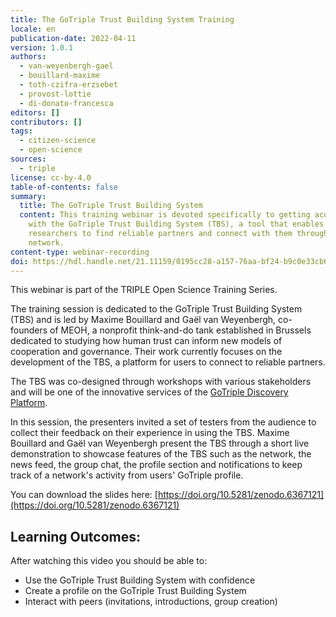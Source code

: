 ```yaml
---
title: The GoTriple Trust Building System Training
locale: en
publication-date: 2022-04-11
version: 1.0.1
authors:
  - van-weyenbergh-gael
  - bouillard-maxime
  - toth-czifra-erzsebet
  - provost-lottie
  - di-donato-francesca
editors: []
contributors: []
tags:
  - citizen-science
  - open-science
sources:
  - triple
license: cc-by-4.0
table-of-contents: false
summary:
  title: The GoTriple Trust Building System
  content: This training webinar is devoted specifically to getting acquainted
    with the GoTriple Trust Building System (TBS), a tool that enables SSH
    researchers to find reliable partners and connect with them through their
    network.
content-type: webinar-recording
doi: https://hdl.handle.net/21.11159/0195cc28-a157-76aa-bf24-b9c0e33cb646
---
```

This webinar is part of the TRIPLE Open Science Training Series.

The training session is dedicated to the GoTriple Trust Building System (TBS) and is led by Maxime Bouillard and Gaël van Weyenbergh, co-founders of MEOH, a nonprofit think-and-do tank established in Brussels dedicated to studying how human trust can inform new models of cooperation and governance. Their work currently focuses on the development of the TBS, a platform for users to connect to reliable partners.

The TBS was co-designed through workshops with various stakeholders and will be one of the innovative services of the [GoTriple Discovery Platform](https://www.gotriple.eu/).

In this session, the presenters invited a set of testers from the audience to collect their feedback on their experience in using the TBS. Maxime Bouillard and Gaël van Weyenbergh present the TBS through a short live demonstration to showcase features of the TBS such as the network, the news feed, the group chat, the profile section and notifications to keep track of a network's activity from users' GoTriple profile.

You can download the slides here: [https://doi.org/10.5281/zenodo.6367121](https://doi.org/10.5281/zenodo.6367121)

## Learning Outcomes:

After watching this video you should be able to:

* Use the GoTriple Trust Building System with confidence
* Create a profile on the GoTriple Trust Building System
* Interact with peers (invitations, introductions, group creation)

<VideoCard provider="youtube" id="Zc4t_m5MXmY" title="The GoTriple Trust Building System" image="/assets/content/assets/en/resources/hosted/the-gotriple-trust-building-system-training/trust-building-system.png" subtitle="Click here to view" />

